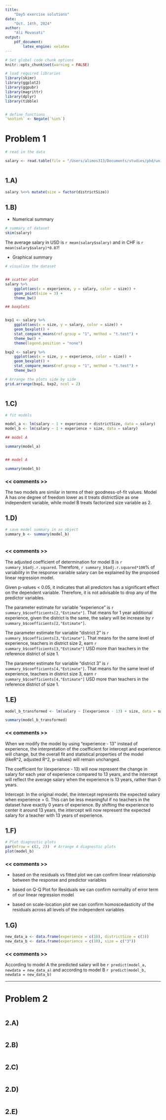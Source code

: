 ```yaml
---
title:  
    "Day5 exercise solutions"
date: 
    "Oct. 14th, 2024"
author:  
    "Ali Movasati"  
output:  
    pdf_document:
        latex_engine: xelatex
---
```



```r

# Set global code chunk options
knitr::opts_chunk$set(warning = FALSE)

```


```r


# load required libraries
library(skimr)
library(ggplot2)
library(ggpubr)
library(magrittr)
library(dplyr)
library(tibble)


# define functions
`%notin%` <- Negate(`%in%`)


```

# Problem 1

```r

# read in the data

salary <- read.table(file = "/Users/alimos313/Documents/studies/phd/university/courses/stat-modelling/StatModelEx/day5/data/salary.txt", sep = ",", header = T)



```


## 1.A)


```r

salary %<>% mutate(size = factor(districtSize))


```


## 1.B) 


- Numerical summary

```r
# summary of dataset
skim(salary)


```

The average salary in USD is `r mean(salary$salary)` and in CHF is `r mean(salary$salary)*0.87`!


- Graphical summary

```r
# visualize the dataset


## scatter plot
salary %>% 
    ggplot(aes(x = experience, y = salary, color = size)) +
    geom_point(size = 3) +
    theme_bw()

## boxplots


bxp1 <- salary %>% 
    ggplot(aes(x = size, y = salary, color = size)) +
    geom_boxplot() +
    stat_compare_means(ref.group = "1", method = "t.test") +
    theme_bw() + 
    theme(legend.position = "none")

bxp2 <- salary %>% 
    ggplot(aes(x = size, y = experience, color = size)) +
    geom_boxplot() +
    stat_compare_means(ref.group = "1", method = "t.test") +
    theme_bw()

# Arrange the plots side by side
grid.arrange(bxp1, bxp2, ncol = 2)



```


## 1.C)

```r

# fit models

model_a <- lm(salary ~ 1 + experience + districtSize, data = salary)
model_b <- lm(salary ~ 1 + experience + size, data = salary)

## model A

summary(model_a)


## model A

summary(model_b)

```

### << comments >>

The two models are similar in terms of their goodness-of-fit values. Model A has one degree of freedom lower as it
treats districtSize as one independent variable, while model B treats factorized size variable as 2.


## 1.D)

```r

# save model summary in an object
summary_b <- summary(model_b)



```

### << comments >>

The adjusted coefficient of determination for model B is `r summary_b$adj.r.squared`. Therefore, `r summary_b$adj.r.squared*100`%
of variability in the response variable salary can be explained by the proposed linear regression model.

Given p-values < 0.05, it indicates that all predictors has a significant effect on the dependent variable. Therefore, it is not advisable to drop any of the predictor variables.

The parameter estimate for variable "experience" is `r summary_b$coefficients[2,"Estimate"]`. That means for 1 year additional experience, given the district is the same,
the salary will be increase by `r summary_b$coefficients[2,"Estimate"]`.

The parameter estimate for variable "district 2" is `r summary_b$coefficients[3,"Estimate"]`. That means for the same level of experience, teachers in district size 2, 
earn `r summary_b$coefficients[3,"Estimate"]` USD more than teachers in the reference district of size 1.

The parameter estimate for variable "district 3" is `r summary_b$coefficients[4,"Estimate"]`. That means for the same level of experience, teachers in district size 3, 
earn `r summary_b$coefficients[4,"Estimate"]` USD more than teachers in the reference district of size 1.




## 1.E)

```r

model_b_transformed <- lm(salary ~ I(experience - 13) + size, data = salary)

summary(model_b_transformed)

```

### << comments >>

When we modify the model by using "experience - 13" instead of experience, 
the interpretation of the coefficient for intercept and experience will change, but the overall fit and statistical properties of the model (likeR^2, adjusted R^2, p-values) will remain unchanged.

The coefficient for I(experience - 13) will now represent the change in salary for each year of experience compared to 13 years, 
and the intercept will reflect the average salary when the experience is 13 years, rather than 0 years.

Intercept: In the original model, the intercept represents the expected salary when experience = 0. 
This can be less meaningful if no teachers in the dataset have exactly 0 years of experience. 
By shifting the experience to center it around 13 years, the intercept will now represent the expected salary for a teacher with 13 years of experience.


## 1.F)

```r

# Plot diagnostic plots
par(mfrow = c(2, 2))  # Arrange 4 diagnostic plots
plot(model_b)


```



### << comments >>

- based on the residuals vs fitted plot we can confirm linear relationship between the response and predictor variables

- based on Q-Q Plot for Residuals we can confirm normality of error term of our linear regression model

- based on scale-location plot we can confirm homoscedasticity of the residuals across all levels of the independent variables


## 1.G)

```r

new_data_a <- data.frame(experience = c(10), districtSize = c(3))
new_data_b <- data.frame(experience = c(10), size = c("3"))


```

### << comments >>

According to model A the predicted salary will be `r predict(model_a, newdata = new_data_a)` and according to model B `r predict(model_b, newdata = new_data_b)`

---

# Problem 2

```r


```



## 2.A)

```r


```


## 2.B)

```r


```


## 2.C)

```r


```


## 2.D)

```r


```


## 2.E)

```r


```

